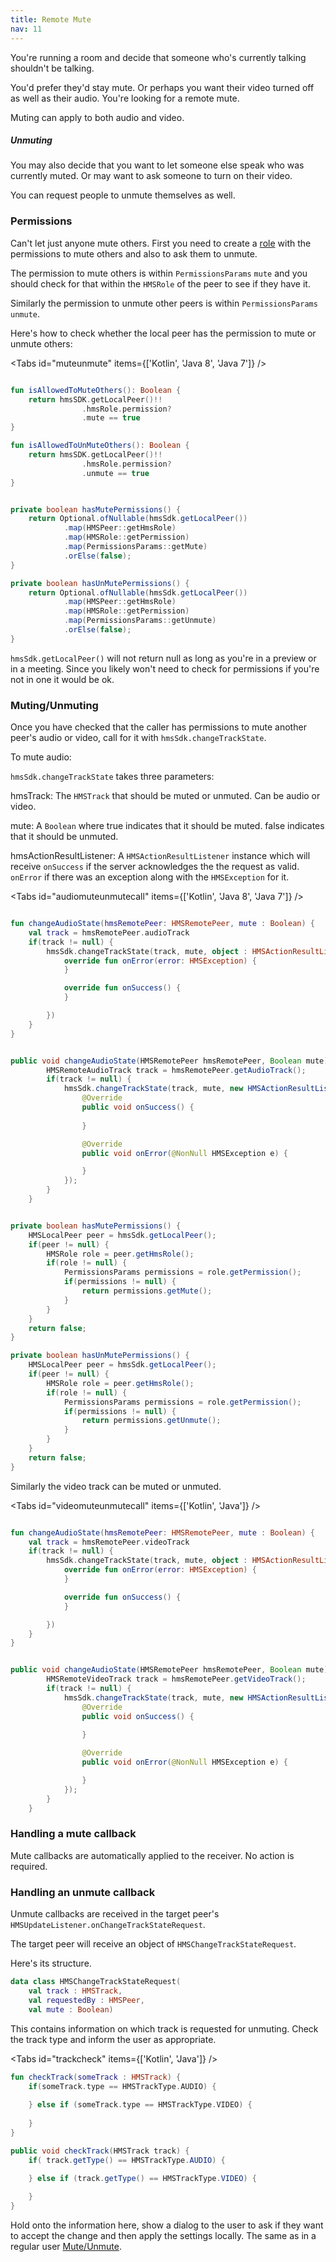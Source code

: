 ```yaml
---
title: Remote Mute
nav: 11
---
```


You're running a room and decide that someone who's currently talking shouldn't be talking.

You'd prefer they'd stay mute. Or perhaps you want their video turned off as well as their audio. You're looking for a remote mute.

Muting can apply to both audio and video.

##### Unmuting

You may also decide that you want to let someone else speak who was currently muted. Or may want to ask someone to turn on their video.

You can request people to unmute themselves as well.

### Permissions

Can't let just anyone mute others. First you need to create a [role](../foundation/templates-and-roles) with the permissions to mute others and also to ask them to unmute.

The permission to mute others is within  `PermissionsParams` `mute` and you should check for that within the `HMSRole` of the peer to see if they have it.

Similarly the permission to unmute other peers is within `PermissionsParams` `unmute`.

Here's how to check whether the local peer has the permission to mute or unmute others:

<Tabs id="muteunmute" items={['Kotlin', 'Java 8', 'Java 7']} />

<Tab id='muteunmute-0'>

```kotlin

fun isAllowedToMuteOthers(): Boolean {
    return hmsSDK.getLocalPeer()!!
                .hmsRole.permission?
                .mute == true
}

fun isAllowedToUnMuteOthers(): Boolean {
    return hmsSDK.getLocalPeer()!!
                .hmsRole.permission?
                .unmute == true
}

```

</Tab>

<Tab id='muteunmute-1'>

```java

private boolean hasMutePermissions() {
    return Optional.ofNullable(hmsSdk.getLocalPeer())
            .map(HMSPeer::getHmsRole)
            .map(HMSRole::getPermission)
            .map(PermissionsParams::getMute)
            .orElse(false);
}

private boolean hasUnMutePermissions() {
    return Optional.ofNullable(hmsSdk.getLocalPeer())
            .map(HMSPeer::getHmsRole)
            .map(HMSRole::getPermission)
            .map(PermissionsParams::getUnmute)
            .orElse(false);
}

```

</Tab>



`hmsSdk.getLocalPeer()` will not return null as long as you're in a preview or in a meeting. Since you likely won't need to check for permissions if you're not in one it would be ok.

### Muting/Unmuting

Once you have checked that the caller has permissions to mute another peer's audio or video, call for it with `hmsSdk.changeTrackState`.

To mute audio:

`hmsSdk.changeTrackState` takes three parameters:

hmsTrack: The `HMSTrack` that should be muted or unmuted. Can be audio or video.

mute: A `Boolean` where true indicates that it should be muted. false indicates that it should be unmuted.

hmsActionResultListener: A `HMSActionResultListener` instance which will receive `onSuccess` if the server acknowledges the the request as valid. `onError` if there was an exception along with the `HMSException` for it.

<Tabs id="audiomuteunmutecall" items={['Kotlin', 'Java 8', 'Java 7']} />

<Tab id='audiomuteunmutecall-0'>

```kotlin

fun changeAudioState(hmsRemotePeer: HMSRemotePeer, mute : Boolean) {
    val track = hmsRemotePeer.audioTrack
    if(track != null) {
        hmsSdk.changeTrackState(track, mute, object : HMSActionResultListener {
            override fun onError(error: HMSException) {
            }

            override fun onSuccess() {
            }

        })
    }
}
```

</Tab>

<Tab id='audiomuteunmutecall-1'>

```java

public void changeAudioState(HMSRemotePeer hmsRemotePeer, Boolean mute) {
        HMSRemoteAudioTrack track = hmsRemotePeer.getAudioTrack();
        if(track != null) {
            hmsSdk.changeTrackState(track, mute, new HMSActionResultListener() {
                @Override
                public void onSuccess() {
                    
                }

                @Override
                public void onError(@NonNull HMSException e) {

                }
            });
        }
    }
```

</Tab>

<Tab id='audiomuteunmutecall-2'>

```java

private boolean hasMutePermissions() {
    HMSLocalPeer peer = hmsSdk.getLocalPeer();
    if(peer != null) {
        HMSRole role = peer.getHmsRole();
        if(role != null) {
            PermissionsParams permissions = role.getPermission();
            if(permissions != null) {
                return permissions.getMute();
            }
        }
    }
    return false;
}

private boolean hasUnMutePermissions() {
    HMSLocalPeer peer = hmsSdk.getLocalPeer();
    if(peer != null) {
        HMSRole role = peer.getHmsRole();
        if(role != null) {
            PermissionsParams permissions = role.getPermission();
            if(permissions != null) {
                return permissions.getUnmute();
            }
        }
    }
    return false;
}
```

</Tab>

Similarly the video track can be muted or unmuted.


<Tabs id="videomuteunmutecall" items={['Kotlin', 'Java']} />

<Tab id='videomuteunmutecall-0'>

```kotlin

fun changeAudioState(hmsRemotePeer: HMSRemotePeer, mute : Boolean) {
    val track = hmsRemotePeer.videoTrack
    if(track != null) {
        hmsSdk.changeTrackState(track, mute, object : HMSActionResultListener {
            override fun onError(error: HMSException) {
            }

            override fun onSuccess() {
            }

        })
    }
}
```

</Tab>

<Tab id='videomuteunmutecall-1'>

```java

public void changeAudioState(HMSRemotePeer hmsRemotePeer, Boolean mute) {
        HMSRemoteVideoTrack track = hmsRemotePeer.getVideoTrack();
        if(track != null) {
            hmsSdk.changeTrackState(track, mute, new HMSActionResultListener() {
                @Override
                public void onSuccess() {
                    
                }

                @Override
                public void onError(@NonNull HMSException e) {

                }
            });
        }
    }
```

</Tab>

### Handling a mute callback

Mute callbacks are automatically applied to the receiver. No action is required.

### Handling an unmute callback
Unmute callbacks are received in the target peer's `HMSUpdateListener.onChangeTrackStateRequest`.

The target peer will receive an object of `HMSChangeTrackStateRequest`.

Here's its structure.

```kotlin
data class HMSChangeTrackStateRequest(
    val track : HMSTrack,
    val requestedBy : HMSPeer,
    val mute : Boolean)
```

This contains information on which track is requested for unmuting. Check the track type and inform the user as appropriate.

<Tabs id="trackcheck" items={['Kotlin', 'Java']} />

<Tab id='trackcheck-0'>

```kotlin
fun checkTrack(someTrack : HMSTrack) {
    if(someTrack.type == HMSTrackType.AUDIO) {
        
    } else if (someTrack.type == HMSTrackType.VIDEO) {
        
    }
}
```

</Tab>

<Tab id='trackcheck-1'>

```java
public void checkTrack(HMSTrack track) {
    if( track.getType() == HMSTrackType.AUDIO) {

    } else if (track.getType() == HMSTrackType.VIDEO) {
        
    }
}
```

</Tab>

Hold onto the information here, show a dialog to the user to ask if they want to accept the change and then apply the settings locally. The same as in a regular user [Mute/Unmute](Mute).
